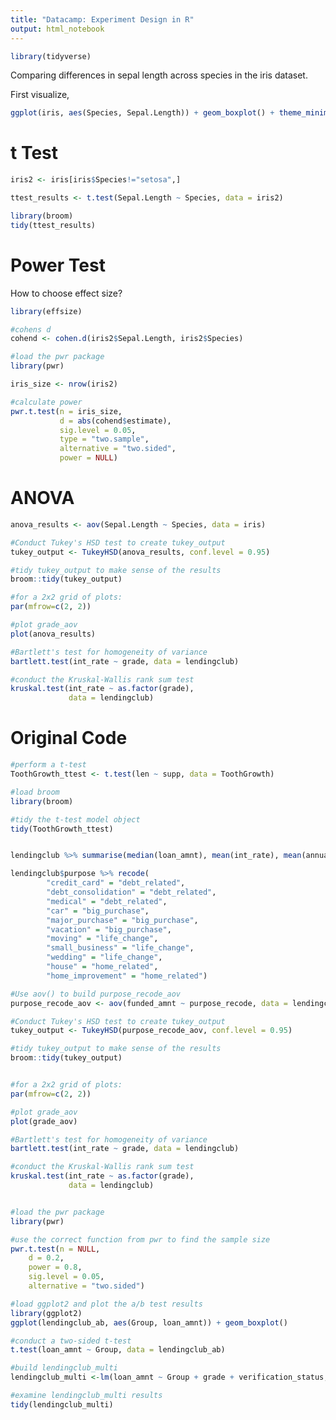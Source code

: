 ```yaml
---
title: "Datacamp: Experiment Design in R"
output: html_notebook
---
```


```r
library(tidyverse)
```

Comparing differences in sepal length across species in the iris dataset.

First visualize,

```r
ggplot(iris, aes(Species, Sepal.Length)) + geom_boxplot() + theme_minimal()
```

# t Test

```r
iris2 <- iris[iris$Species!="setosa",]

ttest_results <- t.test(Sepal.Length ~ Species, data = iris2)

library(broom)
tidy(ttest_results)
```

# Power Test

How to choose effect size?

```r
library(effsize)

#cohens d
cohend <- cohen.d(iris2$Sepal.Length, iris2$Species)

#load the pwr package
library(pwr)

iris_size <- nrow(iris2)

#calculate power
pwr.t.test(n = iris_size, 
           d = abs(cohend$estimate),
           sig.level = 0.05,
           type = "two.sample", 
           alternative = "two.sided",
           power = NULL)
```


# ANOVA

```r
anova_results <- aov(Sepal.Length ~ Species, data = iris)

#Conduct Tukey's HSD test to create tukey_output
tukey_output <- TukeyHSD(anova_results, conf.level = 0.95)

#tidy tukey_output to make sense of the results
broom::tidy(tukey_output)
```

```r
#for a 2x2 grid of plots:
par(mfrow=c(2, 2))

#plot grade_aov
plot(anova_results)
```

```r
#Bartlett's test for homogeneity of variance
bartlett.test(int_rate ~ grade, data = lendingclub)

#conduct the Kruskal-Wallis rank sum test
kruskal.test(int_rate ~ as.factor(grade),
             data = lendingclub)

```


# Original Code

```r
#perform a t-test
ToothGrowth_ttest <- t.test(len ~ supp, data = ToothGrowth)

#load broom
library(broom)

#tidy the t-test model object
tidy(ToothGrowth_ttest)


lendingclub %>% summarise(median(loan_amnt), mean(int_rate), mean(annual_inc))

lendingclub$purpose %>% recode( 
        "credit_card" = "debt_related", 
        "debt_consolidation" = "debt_related", 
        "medical" = "debt_related",
        "car" = "big_purchase", 
        "major_purchase" = "big_purchase", 
        "vacation" = "big_purchase",
        "moving" = "life_change", 
        "small_business" = "life_change", 
        "wedding" = "life_change",
        "house" = "home_related", 
        "home_improvement" = "home_related")

#Use aov() to build purpose_recode_aov
purpose_recode_aov <- aov(funded_amnt ~ purpose_recode, data = lendingclub)

#Conduct Tukey's HSD test to create tukey_output
tukey_output <- TukeyHSD(purpose_recode_aov, conf.level = 0.95)

#tidy tukey_output to make sense of the results
broom::tidy(tukey_output)


#for a 2x2 grid of plots:
par(mfrow=c(2, 2))

#plot grade_aov
plot(grade_aov)

#Bartlett's test for homogeneity of variance
bartlett.test(int_rate ~ grade, data = lendingclub)

#conduct the Kruskal-Wallis rank sum test
kruskal.test(int_rate ~ as.factor(grade),
             data = lendingclub)


#load the pwr package
library(pwr)

#use the correct function from pwr to find the sample size
pwr.t.test(n = NULL, 
    d = 0.2, 
    power = 0.8, 
    sig.level = 0.05, 
    alternative = "two.sided")

#load ggplot2 and plot the a/b test results
library(ggplot2)
ggplot(lendingclub_ab, aes(Group, loan_amnt)) + geom_boxplot()

#conduct a two-sided t-test
t.test(loan_amnt ~ Group, data = lendingclub_ab)

#build lendingclub_multi
lendingclub_multi <-lm(loan_amnt ~ Group + grade + verification_status, data = lendingclub_ab)

#examine lendingclub_multi results
tidy(lendingclub_multi)
```

